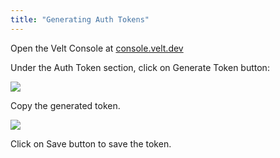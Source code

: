 ```yaml
---
title: "Generating Auth Tokens"
---
```





<Steps>
<Step title="Go to the Velt Console">

Open the Velt Console at [console.velt.dev](https://console.velt.dev)

</Step>
<Step title="Click Generate Token button">

Under the Auth Token section, click on Generate Token button:

![](https://files.readme.io/78efa84-image.png)
</Step>

<Step title="Go to the Velt Console">

Copy the generated token.

![](https://files.readme.io/97c5e80-image.png)

</Step>
<Step title="Save the token">

Click on Save button to save the token.

</Step>


</Steps>













